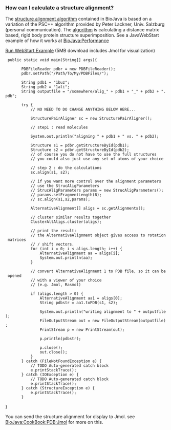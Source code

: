 ===How can I calculate a structure alignment?===

The [[BioJava:CookBook:PDB:aboutalign|structure alignment algorithm]] contained in BioJava is 
based on a variation of the PSC++ algorithm provided by Peter Lackner, Univ. Salzburg
(personal communication).  The [[BioJava:CookBook:PDB:aboutalign|algorithm]] is calculating a distance matrix based, rigid body protein structure superimposition.
See a JavaWebStart example of how it works at [[BioJava:Performance]]

[http://www.biojava.org/download/performance/biojava-structure-example1.jnlp Run WebStart Example] (5MB download includes Jmol for visualization)

<java>

  public static void main(String[] args){

 		PDBFileReader pdbr = new PDBFileReader();
		pdbr.setPath("/Path/To/My/PDBFiles/");

		String pdb1 = "1buz";
		String pdb2 = "1ali";
		String outputfile = "/somewhere/alig_" + pdb1 + "_" + pdb2 + ".pdb";

		try {
			// NO NEED TO DO CHANGE ANYTHING BELOW HERE...

			StructurePairAligner sc = new StructurePairAligner();

			// step1 : read molecules

			System.out.println("aligning " + pdb1 + " vs. " + pdb2);

			Structure s1 = pdbr.getStructureById(pdb1);
			Structure s2 = pdbr.getStructureById(pdb2);
			// of course you do not have to use the full structures
			// you could also just use any set of atoms of your choice

			// step 2 : do the calculations
			sc.align(s1, s2);

			// if you want more control over the alignment parameters
			// use the StrucAligParameters
			// StrucAligParameters params = new StrucAligParameters();
			// params.setFragmentLength(8);
			// sc.align(s1,s2,params);

			AlternativeAlignment[] aligs = sc.getAlignments();

			// cluster similar results together
			ClusterAltAligs.cluster(aligs);

			// print the result:
			// the AlternativeAlignment object gives access to rotation matrices
			// / shift vectors.
			for (int i = 0; i < aligs.length; i++) {
				AlternativeAlignment aa = aligs[i];
				System.out.println(aa);
			}

			// convert AlternativeAlignment 1 to PDB file, so it can be opened
			// with a viewer of your choice
			// (e.g. Jmol, Rasmol)

			if (aligs.length > 0) {
				AlternativeAlignment aa1 = aligs[0];
				String pdbstr = aa1.toPDB(s1, s2);

				System.out.println("writing alignment to " + outputfile);
				FileOutputStream out = new FileOutputStream(outputfile);
				PrintStream p = new PrintStream(out);

				p.println(pdbstr);

				p.close();
				out.close();
			}
		} catch (FileNotFoundException e) {
			// TODO Auto-generated catch block
			e.printStackTrace();
		} catch (IOException e) {
			// TODO Auto-generated catch block
			e.printStackTrace();
		} catch (StructureException e) {
			e.printStackTrace();
		}
}
</java>


You can send the structure alignment for display to Jmol. see [[BioJava:CookBook:PDB:Jmol]]
for more on this.